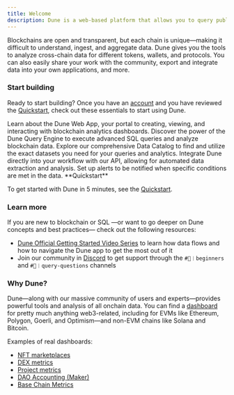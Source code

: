 ```yaml
---
title: Welcome
description: Dune is a web-based platform that allows you to query public blockchain data and aggregate it into beautiful dashboards.
---
```


Blockchains are open and transparent, but each chain is unique—making it difficult to understand, ingest, and aggregate data. Dune gives you the tools to analyze cross-chain data for different tokens, wallets, and protocols. You can also easily share your work with the community, export and integrate data into your own applications, and more.

### Start building

Ready to start building? Once you have an [account](https://dune.com/auth/register) and you have reviewed the [Quickstart](quickstart), check out these essentials to start using Dune.

<CardGroup cols={3}>
  <Card title="Web App" icon="browser" iconType="duotone" href="/web-app">
    Learn about the Dune Web App, your portal to creating, viewing, and interacting with blockchain analytics dashboards.
  </Card>

  <Card title="Query Engine" icon="engine-warning" iconType="duotone" href="/query-engine">
    Discover the power of the Dune Query Engine to execute advanced SQL queries and analyze blockchain data.
  </Card>

  <Card title="Data Catalog" icon="database" iconType="duotone" href="/data-tables/">
    Explore our comprehensive Data Catalog to find and utilize the exact datasets you need for your queries and analytics.
  </Card>

  <Card title="API" icon="code" iconType="duotone" href="/api-reference/">
    Integrate Dune directly into your workflow with our API, allowing for automated data extraction and analysis.
  </Card>

  <Card title="Alerts" icon="bell" iconType="duotone" href="/web-app/alerts/">
    Set up alerts to be notified when specific conditions are met in the data.
  </Card>
</CardGroup>

<Note>
  **Quickstart**

  To get started with Dune in 5 minutes, see the [Quickstart](/quickstart).
</Note>

### Learn more

If you are new to blockchain or SQL —or want to go deeper on Dune concepts and best practices— check out the following resources:

*   [Dune Official Getting Started Video Series](https://www.youtube.com/watch?v=S-cctFmR828\&list=PLK3b5d4iK10ext4v-GBySekaA8-GP8quD\&index=1) to learn how data flows and how to navigate the Dune app to get the most out of it
*   Join our community in [Discord](https://discord.gg/FjwGvbgDFS) to get support through the `#🐥︱beginners` and `#🙋︱query-questions` channels

### Why Dune?

Dune—along with our massive community of users and experts—provides powerful tools and analysis of all onchain data. You can find a [dashboard](https://dune.com/browse/dashboards?q=dex\&order=favorites\&time_range=all) for pretty much anything web3-related, including for EVMs like Ethereum, Polygon, Goerli, and Optimism—and non-EVM chains like Solana and Bitcoin.

Examples of real dashboards:

*   [NFT marketplaces](https://dune.com/hildobby/NFTs)
*   [DEX metrics](https://dune.com/hagaetc/dex-metrics)
*   [Project metrics](https://dune.com/whale_hunter/unibot-revenue)
*   [DAO Accounting (Maker)](https://dune.com/steakhouse/makerdao)
*   [Base Chain Metrics](https://dune.com/optimismfnd/Optimism)
